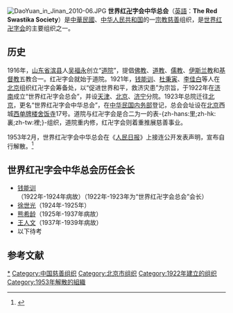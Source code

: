 [[File:DaoYuan_in_Jinan_2010-06.JPG|thumb]]
'''世界红[[卍|卍]]字会中华总会'''（[[英語|英語]]：'''The Red Swastika Society'''）是[[中華民國|中華民國]]、[[中华人民共和国|中华人民共和国]]的一[[宗教|宗教]][[慈善|慈善]]组织，是[[世界红卍字会|世界红卍字会]]的主要组织之一。

==历史==
1916年，[[山东省|山东省]][[滨县|滨县]]人[[吴福永|吴福永]]创立“[[道院|道院]]”，提倡[[佛教|佛教]]、[[道教|道教]]、[[儒教_(宗教)|儒教]]、[[伊斯兰教|伊斯兰教]]和[[基督教|基督教]]五教合一。红卍字会就始于道院。1921年，[[钱能训|钱能训]]、[[杜秉寅|杜秉寅]]、[[李佳白|李佳白]]等人在[[北京|北京]]组织红卍字会筹备处，以“促进世界和平，救济灾患”为宗旨，于1922年在[[济南|济南]]成立“世界红卍字会总会”，并设[[天津|天津]]、[[北京|北京]]、[[济宁|济宁]]分院。1923年总院迁往[[北京|北京]]，更名“世界红卍字会中华总会”，在[[中华民国内务部|中华民国内务部]]登记，总会会址设在[[北京|北京]]西城[[西单牌楼|西单牌楼]][[舍饭寺|舍饭寺]]17号。道院与红卍字会是合二为一的表-{zh-hans:里;zh-hk:裏;zh-tw:裡;}-组织，道院重内修，红卍字会则着重推展慈善事业。

1953年2月，世界红卍字会中华总会在《[[人民日报|人民日报]]》上接连公开发表声明，宣布自行解散。<ref>{{Cite web |url=http://history.people.com.cn/GB/205396/15333126.html |title=郭燕飞 刘本森，世界红卍字会：中国首个大型民间慈善组织为何毁誉参半？，人民网，2011年08月04日 |access-date=2011年10月24日 |archive-date=2016年3月4日 |archive-url=https://web.archive.org/web/20160304092109/http://history.people.com.cn/GB/205396/15333126.html }}</ref>

==世界红卍字会中华总会历任会长==
*[[钱能训|钱能训]]（1922年-1924年病故）（1922年-1923年为“世界红卍字会总会”会长）
*[[徐世光|徐世光]]（1924年-1925年）
*[[熊希龄|熊希龄]]（1925年-1937年病故）
*[[王人文|王人文]]（1937年-1939年病故）
*以下待考

==参考文献==
{{reflist}}

[[Category:世界红卍字会|*]]
[[Category:中国慈善组织|Category:中国慈善组织]]
[[Category:北京市组织|Category:北京市组织]]
[[Category:1922年建立的组织|Category:1922年建立的组织]]
[[Category:1953年解散的組織|Category:1953年解散的組織]]